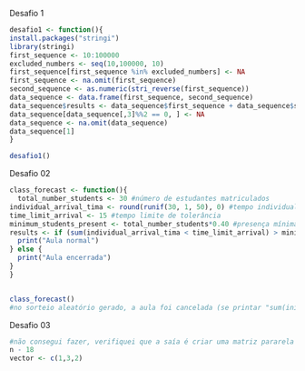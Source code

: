 Desafio 1


```{r}

desafio1 <- function(){
install.packages("stringi")
library(stringi)
first_sequence <- 10:100000
excluded_numbers <- seq(10,100000, 10)
first_sequence[first_sequence %in% excluded_numbers] <- NA
first_sequence <- na.omit(first_sequence)
second_sequence <- as.numeric(stri_reverse(first_sequence))
data_sequence <- data.frame(first_sequence, second_sequence)
data_sequence$results <- data_sequence$first_sequence + data_sequence$second_sequence
data_sequence[data_sequence[,3]%%2 == 0, ] <- NA
data_sequence <- na.omit(data_sequence)
data_sequence[1]
}

desafio1()


```


Desafio 02


```{r}


class_forecast <- function(){
  total_number_students <- 30 #número de estudantes matriculados
individual_arrival_tima <- round(runif(30, 1, 50), 0) #tempo individual de chagada, sorteado aleatoriamente para este problema
time_limit_arrival <- 15 #tempo limite de tolerância
minimum_students_present <- total_number_students*0.40 #presença mínima na aula de 40% da turma
results <- if (sum(individual_arrival_tima < time_limit_arrival) > minimum_students_present) { 
  print("Aula normal")
} else {
  print("Aula encerrada")
}
}


class_forecast()
#no sorteio aleatório gerado, a aula foi cancelada (se printar "sum(inidivual_arrival_tima<time_limit_arrival", percebe-se que o sorteio aleatório gerou apenas 6 numeros menores que 15min (tempo limete para chegada da presença mínima exigida))


```


Desafio 03


```{r}

#não consegui fazer, verifiquei que a saía é criar uma matriz pararela com todas as combinações, e depois verificar quais elementos somados resultariam no valor n. Vi também que aprender sobre quadrado mágico pode ajudar, mas, após inúmeras tentativas, verifiquei que o nível deste exercício está além das minhas habilidades atuais (que são amadoras (aprendi sozinho) e iniciais (estudo há 4 meses))
n - 18
vector <- c(1,3,2)


```
